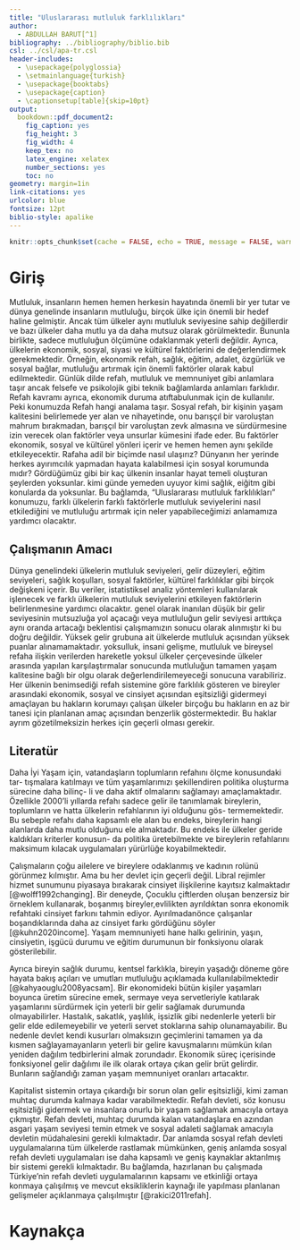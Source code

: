 ```yaml
---
title: "Uluslararası mutluluk farklılıkları"
author: 
  - ABDULLAH BARUT[^1]
bibliography: ../bibliography/biblio.bib
csl: ../csl/apa-tr.csl
header-includes:
  - \usepackage{polyglossia}
  - \setmainlanguage{turkish}
  - \usepackage{booktabs}
  - \usepackage{caption} 
  - \captionsetup[table]{skip=10pt}
output:
  bookdown::pdf_document2:
    fig_caption: yes
    fig_height: 3
    fig_width: 4
    keep_tex: no
    latex_engine: xelatex
    number_sections: yes
    toc: no
geometry: margin=1in
link-citations: yes
urlcolor: blue
fontsize: 12pt
biblio-style: apalike
---
```

```r
knitr::opts_chunk$set(cache = FALSE, echo = TRUE, message = FALSE, warning = FALSE)
```

<!-- ======================================================================= -->
<!-- ============================== NOTLAR ================================= -->
<!-- ======================================================================= -->
[^1]: 18080656, [Github Repo](https://github.com/Abdullahbarut/arasinav)



# Giriş
Mutluluk, insanların hemen hemen herkesin hayatında önemli bir yer tutar ve dünya genelinde insanların mutluluğu, birçok ülke için önemli bir hedef haline gelmiştir. Ancak tüm ülkeler aynı mutluluk seviyesine sahip değillerdir ve bazı ülkeler daha mutlu ya da daha mutsuz olarak görülmektedir. Bununla birlikte, sadece mutluluğun ölçümüne odaklanmak yeterli değildir. Ayrıca, ülkelerin ekonomik, sosyal, siyasi ve kültürel faktörlerini de değerlendirmek gerekmektedir. Örneğin, ekonomik refah, sağlık, eğitim, adalet, özgürlük ve sosyal bağlar, mutluluğu artırmak için önemli faktörler olarak kabul edilmektedir. Günlük dilde refah, mutluluk ve memnuniyet gibi anlamlara taşır ancak felsefe ve psikolojik gibi teknik bağlamlarda anlamları farklıdır. Refah kavramı ayrıca, ekonomik duruma atıftabulunmak için de kullanılır. Peki konumuzda Refah hangi analama taşır. Sosyal refah, bir kişinin yaşam kalitesini belirlemede yer alan ve nihayetinde, onu barışçıl bir varoluştan mahrum bırakmadan, barışçıl bir varoluştan zevk almasına ve sürdürmesine izin verecek olan faktörler veya unsurlar kümesini ifade eder. Bu faktörler ekonomik, sosyal ve kültürel yönleri içerir ve hemen hemen aynı şekilde etkileyecektir. Rafaha adil bir biçimde nasıl ulaşırız? Dünyanın her yerinde herkes ayırımcılık yapmadan hayata kalabilmesi için sosyal korumunda mıdır? Gördüğümüz gibi bir kaç ülkenin insanlar hayat temeli oluşturan şeylerden yoksunlar. kimi günde yemeden uyuyor kimi sağlık, eiğitm gibi konularda da yoksunlar. Bu bağlamda, "Uluslararası mutluluk farklılıkları" konumuzu, farklı ülkelerin farklı faktörlerle mutluluk seviyelerini nasıl etkilediğini ve mutluluğu artırmak için neler yapabileceğimizi anlamamıza yardımcı olacaktır.

## Çalışmanın Amacı
Dünya genelindeki ülkelerin mutluluk seviyeleri, gelir düzeyleri, eğitim seviyeleri, sağlık koşulları, sosyal faktörler, kültürel farklılıklar gibi birçok değişkeni içerir. Bu veriler, istatistiksel analiz yöntemleri kullanılarak işlenecek ve farklı ülkelerin mutluluk seviyelerini etkileyen faktörlerin belirlenmesine yardımcı olacaktır. genel olarak inanılan düşük bir gelir seviyesinin mutsuzluğa yol açacağı veya mutluluğun gelir seviyesi arttıkça aynı oranda artacağı beklentisi çalışmamızın sonucu olarak alınmıştır ki bu doğru değildir. Yüksek gelir grubuna ait ülkelerde mutluluk açısından yüksek puanlar alınamamaktadır. yoksulluk, insani gelişme, mutluluk ve bireysel refaha ilişkin verilerden hareketle yoksul ülkeler çerçevesinde ülkeler arasında yapılan karşılaştırmalar sonucunda mutluluğun tamamen yaşam kalitesine bağlı bir olgu olarak değerlendirilemeyeceği sonucuna varabiliriz. Her ülkenin benimsediği refah sistemine göre farklılık gösteren ve bireyler arasındaki ekonomik, sosyal ve cinsiyet açısından eşitsizliği gidermeyi amaçlayan bu hakların korumayı çalışan ülkeler birçoğu bu hakların en az bir tanesi için planlanan amaç açısından benzerlik göstermektedir. Bu haklar ayrım gözetilmeksizin herkes için geçerli olması gerekir.

## Literatür 
Daha İyi Yaşam için, vatandaşların toplumların refahını ölçme konusundaki tar- tışmalara katılmayı ve tüm yaşamlarımızı şekillendiren politika oluşturma sürecine daha bilinç- li ve daha aktif olmalarını sağlamayı amaçlamaktadır. Özellikle 2000’li yıllarda refahı sadece gelir ile tanımlamak bireylerin, toplumların ve hatta ülkelerin refahlarının iyi olduğunu gös- termemektedir. Bu sebeple refahı daha kapsamlı ele alan bu endeks, bireylerin hangi alanlarda daha mutlu olduğunu ele almaktadır. Bu endeks ile ülkeler geride kaldıkları kriterler konusun- da politika üretebilmekte ve bireylerin refahlarını maksimum kılacak uygulamaları yürürlüğe koyabilmektedir. 

Çalışmaların çoğu ailelere ve bireylere odaklanmış ve kadının rolünü görünmez kılmıştır. Ama bu her devlet için geçerli değil. Libral rejimler hizmet sunumunu piyasaya bırakarak cinsiyet ilişkilerine kayıtsız kalmaktadır [@wolff1992changing]. Bir deneyde, Çocuklu çiftlerden oluşan benzersiz bir örneklem kullanarak, boşanmış bireyler,evlilikten ayrıldıktan sonra ekonomik refahtaki cinsiyet farkını tahmin ediyor. Ayırılmadanönce çalışanlar boşandıklarında daha az cinsiyet farkı gördüğünu söyler [@kuhn2020income]. Yaşam memnuniyeti hane halkı gelirinin, yaşın, cinsiyetin, işgücü durumu ve eğitim durumunun bir fonksiyonu olarak gösterilebilir.

Ayrıca bireyin sağlık durumu, kentsel farklıkla, bireyin yaşadığı döneme göre hayata bakış açıları ve umutları mutluluğu açıklamada kullanılabilmektedir [@kahyaouglu2008yacsam]. Bir ekonomideki bütün kişiler yaşamları boyunca üretim sürecine emek, sermaye veya servetleriyle katılarak yaşamlarını sürdürmek için yeterli bir gelir sağlamak durumunda olmayabilirler. Hastalık, sakatlık, yaşlılık, işsizlik gibi nedenlerle yeterli bir gelir elde edilemeyebilir ve yeterli servet stoklarına sahip olunamayabilir. Bu nedenle devlet kendi kusurları olmaksızın geçimlerini tamamen ya da kısmen sağlayamayanların yeterli bir gelire kavuşmalarını mümkün kılan yeniden dağılım tedbirlerini almak zorundadır. Ekonomik süreç içerisinde fonksiyonel gelir dağılımı ile ilk olarak ortaya çıkan gelir brüt gelirdir. Bunların sağlandığı zaman yaşam memnuniyet oranları artacaktır.

Kapitalist sistemin ortaya çıkardığı bir sorun olan gelir eşitsizliği, kimi zaman muhtaç durumda kalmaya kadar varabilmektedir. Refah devleti, söz konusu eşitsizliği gidermek ve insanlara onurlu bir yaşam sağlamak amacıyla ortaya çıkmıştır. Refah devleti, muhtaç durumda kalan vatandaşlara en azından asgari yaşam seviyesi temin etmek ve sosyal adaleti sağlamak amacıyla devletin müdahalesini gerekli kılmaktadır. Dar anlamda sosyal refah devleti uygulamalarına tüm ülkelerde rastlamak mümkünken, geniş anlamda sosyal refah devleti uygulamaları ise daha kapsamlı ve geniş kaynaklar aktarılmış bir sistemi gerekli kılmaktadır. Bu bağlamda, hazırlanan bu çalışmada Türkiye’nin refah devleti uygulamalarının kapsamı ve etkinliği ortaya konmaya çalışılmış ve mevcut eksikliklerin kaynağı ile yapılması planlanan gelişmeler açıklanmaya çalışılmıştır [@rakici2011refah].



\newpage
# Kaynakça {#references}
<div id="refs"></div>

